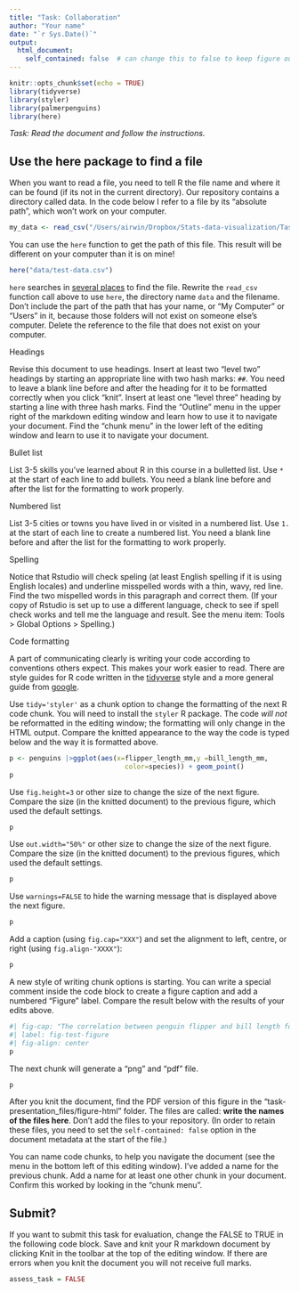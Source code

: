 ```yaml
---
title: "Task: Collaboration"
author: "Your name"
date: "`r Sys.Date()`"
output:
  html_document:
    self_contained: false  # can change this to false to keep figure output
---
```


```r
knitr::opts_chunk$set(echo = TRUE)
library(tidyverse)
library(styler)
library(palmerpenguins)
library(here)
```

_Task: Read the document and follow the instructions._

## Use the here package to find a file

When you want to read a file, you need to tell R the file name and where it can be found (if its not in the current directory). Our repository contains a directory called data. In the code below I refer to a file by its "absolute path", which won't work on your computer.

```r
my_data <- read_csv("/Users/airwin/Dropbox/Stats-data-visualization/Tasks/data/test-data.csv")
```

You can use the `here` function to get the path of this file. This result will be different on your computer than it is on mine!

```r
here("data/test-data.csv")
```

`here` searches in [several places](https://github.com/jennybc/here_here) to find the file. Rewrite the `read_csv` function call above to use `here`, the directory name `data` and the filename. Don't include the part of the path that has your name, or "My Computer" or "Users" in it, because those folders will not exist on someone else's computer. Delete the reference to the file that does not exist on your computer.


Headings

Revise this document to use headings. Insert at least two "level two" headings by starting an appropriate line with two hash marks: `##`. You need to leave a blank line before and after the heading for it to be formatted correctly when you click "knit". Insert at least one "level three" heading by starting a line with three hash marks. Find the "Outline" menu in the upper right of the markdown editing window and learn how to use it to navigate your document. Find the "chunk menu" in the lower left of the editing window and learn to use it to navigate your document.

Bullet list

List 3-5 skills you've learned about R in this course in a bulletted list. Use `* ` at the start of each line to add bullets. You need a blank line before and after the list for the formatting to work properly.

Numbered list

List 3-5 cities or towns you have lived in or visited in a numbered list.  Use `1. ` at the start of each line to create a numbered list. You need a blank line before and after the list for the formatting to work properly.

Spelling

Notice that Rstudio will check speling (at least English spelling if it is using English locales) and underline misspelled words with a thin, wavy, red line. Find the two mispelled words in this paragraph and correct them. (If your copy of Rstudio is set up to use a different language, check to see if spell check works and tell me the language and result. See the menu item: Tools > Global Options > Spelling.)

Code formatting

A part of communicating clearly is writing your code according to conventions others expect. 
This makes your work easier to read. There are style guides for R code written in the [tidyverse]() style and 
a more general guide from [google](https://google.github.io/styleguide/Rguide.html).

Use `tidy='styler'` as a chunk option to change the formatting of the next R code chunk. You will need to install the `styler` R package. The code _will not_ be reformatted in the editing window; the formatting will only change in the HTML output. Compare the knitted appearance to the way the code is typed below and the way it is formatted above.

```r
p <- penguins |>ggplot(aes(x=flipper_length_mm,y =bill_length_mm, 
                             color=species)) + geom_point()
p
```


Use `fig.height=3` or other size to change the size of the next figure. Compare the size (in the knitted document) to the previous figure, which used the default settings.

```r
p
```

Use `out.width="50%"` or other size to change the size of the next figure. Compare the size (in the knitted document) to the previous figures, which used the default settings.

```r
p
```

Use `warnings=FALSE` to hide the warning message that is displayed above the next figure.

```r
p
```

Add a caption (using `fig.cap="XXX"`) and set the alignment to left, centre, or right (using `fig.align-"XXXX"`):

```r
p
```

A new style of writing chunk options is starting. You can write a special comment inside the code block to create a figure caption and add a numbered "Figure" label. Compare the result below with the results of your edits above.

```r
#| fig-cap: "The correlation between penguin flipper and bill length for three species observed on islands along the Antarctic peninsula."
#| label: fig-test-figure
#| fig-align: center
p
```

The next chunk will generate a "png" and "pdf" file.

```r
p
```

After you knit the document, find the PDF version of this figure in the "task-presentation_files/figure-html" folder. The files are called: **write the names of the files here**. Don't add the files to your repository. (In order to retain these files, you need to set the `self-contained: false` option in the document metadata at the start of the file.)

You can name code chunks, to help you navigate the document (see the menu in the bottom left of this editing window). I've added a name for the previous chunk. Add a name for at least one other chunk in your document. Confirm this worked by looking in the "chunk menu".


## Submit?

If you want to submit this task for evaluation, change the FALSE to TRUE in the following code block. Save and knit your R markdown document by clicking Knit in the toolbar at the top of the editing window. If there are errors when you knit the document you will not receive full marks.

```r
assess_task = FALSE
```
